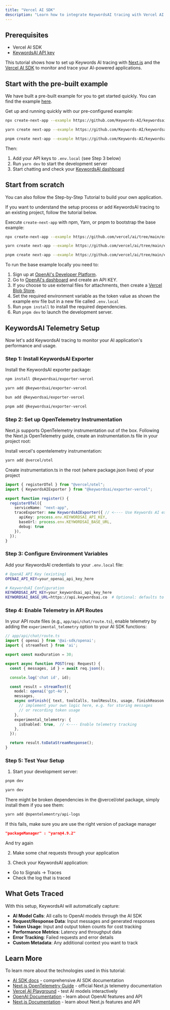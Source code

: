 ```yaml
---
title: "Vercel AI SDK"
description: "Learn how to integrate KeywordsAI tracing with Vercel AI SDK to monitor and analyze your AI application performance. Step-by-step guide for setting up environment variables and creating traced workflows."
---
```


## Prerequisites
- Vercel AI SDK
- [KeywordsAI API key](https://platform.keywordsai.co/platform/api/api-keys)

This tutorial shows how to set up Keywords AI tracing with [Next.js](https://nextjs.org/) and the [Vercel AI SDK](https://ai-sdk.dev/) to monitor and trace your AI-powered applications.


## Start with the pre-built example

We have built a pre-built example for you to get started quickly. You can find the example [here](https://github.com/Keywords-AI/keywordsai-example-projects/tree/main/vercel_ai_next_openai).

Get up and running quickly with our pre-configured example:

```bash
npx create-next-app --example https://github.com/Keywords-AI/keywordsai-example-projects/tree/main/vercel_ai_next_openai my-keywordsai-app
```

```bash
yarn create next-app --example https://github.com/Keywords-AI/keywordsai-example-projects/tree/main/vercel_ai_next_openai my-keywordsai-app
```
```bash
pnpm create next-app --example https://github.com/Keywords-AI/keywordsai-example-projects/tree/main/vercel_ai_next_openai my-keywordsai-app
```

Then:

1. Add your API keys to `.env.local` (see Step 3 below)
2. Run `yarn dev` to start the development server
3. Start chatting and check your [KeywordsAI dashboard](https://platform.keywordsai.co/platform/dashboard)


## Start from scratch

You can also follow the Step-by-Step Tutorial to build your own application.

If you want to understand the setup process or add KeywordsAI tracing to an existing project, follow the tutorial below.

Execute `create-next-app` with npm, Yarn, or pnpm to bootstrap the base example:

```bash
npx create-next-app --example https://github.com/vercel/ai/tree/main/examples/next-openai next-openai-app
```

```bash
yarn create next-app --example https://github.com/vercel/ai/tree/main/examples/next-openai next-openai-app
```

```bash
pnpm create next-app --example https://github.com/vercel/ai/tree/main/examples/next-openai next-openai-app
```

To run the base example locally you need to:

1. Sign up at [OpenAI's Developer Platform](https://platform.openai.com/signup).
2. Go to [OpenAI's dashboard](https://platform.openai.com/dashboard) and create an API KEY.
3. If you choose to use external files for attachments, then create a [Vercel Blob Store](https://vercel.com/docs/storage/blobs).
4. Set the required environment variable as the token value as shown the example env file but in a new file called `.env.local`
5. Run `pnpm install` to install the required dependencies.
6. Run `pnpm dev` to launch the development server.


## KeywordsAI Telemetry Setup

Now let's add KeywordsAI tracing to monitor your AI application's performance and usage.

### Step 1: Install KeywordsAI Exporter

Install the KeywordsAI exporter package:

```bash
npm install @keywordsai/exporter-vercel
```

```bash
yarn add @keywordsai/exporter-vercel
```

```bash
bun add @keywordsai/exporter-vercel
```

```bash
pnpm add @keywordsai/exporter-vercel
```

### Step 2: Set up OpenTelemetry Instrumentation

Next.js supports OpenTelemetry instrumentation out of the box. Following the Next.js OpenTelemetry guide, create an instrumentation.ts file in your project root:

Install vercel's opentelemetry instrumentation:
```bash
yarn add @vercel/otel
```

Create instrumentation.ts in the root (where package.json lives) of your project

```typescript instrumentation.ts
import { registerOTel } from "@vercel/otel";
import { KeywordsAIExporter } from "@keywordsai/exporter-vercel";

export function register() {
  registerOTel({
    serviceName: "next-app",
    traceExporter: new KeywordsAIExporter({ // <---- Use Keywords AI exporter as the custom exporter
      apiKey: process.env.KEYWORDSAI_API_KEY,
      baseUrl: process.env.KEYWORDSAI_BASE_URL,
      debug: true
    }),
  });
}
```


### Step 3: Configure Environment Variables
Add your KeywordsAI credentials to your `.env.local` file:

```bash .env.local
# OpenAI API Key (existing)
OPENAI_API_KEY=your_openai_api_key_here

# KeywordsAI Configuration
KEYWORDSAI_API_KEY=your_keywordsai_api_key_here
KEYWORDSAI_BASE_URL=https://api.keywordsai.co  # Optional: defaults to KeywordsAI API
```

### Step 4: Enable Telemetry in API Routes
In your API route files (e.g., `app/api/chat/route.ts`), enable telemetry by adding the `experimental_telemetry` option to your AI SDK functions:

```typescript app/api/chat/route.ts
// app/api/chat/route.ts
import { openai } from '@ai-sdk/openai';
import { streamText } from 'ai';

export const maxDuration = 30;

export async function POST(req: Request) {
  const { messages, id } = await req.json();

  console.log('chat id', id);

  const result = streamText({
    model: openai('gpt-4o'),
    messages,
    async onFinish({ text, toolCalls, toolResults, usage, finishReason }) {
      // implement your own logic here, e.g. for storing messages
      // or recording token usage
    },
    experimental_telemetry: {
      isEnabled: true,  // <---- Enable telemetry tracking
    },
  });

  return result.toDataStreamResponse();
}
```

### Step 5: Test Your Setup
1. Start your development server:

```bash
pnpm dev
```

```bash
yarn dev
```

There might be broken dependencies in the @vercel/otel package, simply install them if you see them:

```bash
yarn add @opentelementry/api-logs
```

If this fails, make sure you are use the right version of package manager

```json package.json
"packageManager" : "yarn@4.9.2"
```
And try again

2. Make some chat requests through your application

3. Check your KeywordsAI application:
- Go to Signals -> Traces
- Check the log that is traced

## What Gets Traced
With this setup, KeywordsAI will automatically capture:

- **AI Model Calls**: All calls to OpenAI models through the AI SDK
- **Request/Response Data**: Input messages and generated responses
- **Token Usage**: Input and output token counts for cost tracking
- **Performance Metrics**: Latency and throughput data
- **Error Tracking**: Failed requests and error details
- **Custom Metadata**: Any additional context you want to track

## Learn More
To learn more about the technologies used in this tutorial:

- [AI SDK docs](https://ai-sdk.dev/) - comprehensive AI SDK documentation
- [Next.js OpenTelemetry Guide](https://nextjs.org/docs/app/guides/open-telemetry) - official Next.js telemetry documentation
- [Vercel AI Playground](https://ai-sdk.dev/playground) - test AI models interactively
- [OpenAI Documentation](https://platform.openai.com/docs/api-reference) - learn about OpenAI features and API
- [Next.js Documentation](https://nextjs.org/docs/app) - learn about Next.js features and API


